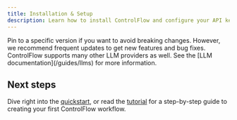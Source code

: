 ```yaml
---
title: Installation & Setup
description: Learn how to install ControlFlow and configure your API keys.
---
```


<Card title="ControlFlow is under active development" icon="excavator" iconType="duotone">
Pin to a specific version if you want to avoid breaking changes.
However, we recommend frequent updates to get new features and bug fixes.
</Card>


<Installation />

<Tip>
ControlFlow supports many other LLM providers as well.
See the [LLM documentation](/guides/llms) for more information.
</Tip>

## Next steps

Dive right into the [quickstart](/quickstart), or read the [tutorial](/tutorial) for a step-by-step guide to creating your first ControlFlow workflow.

